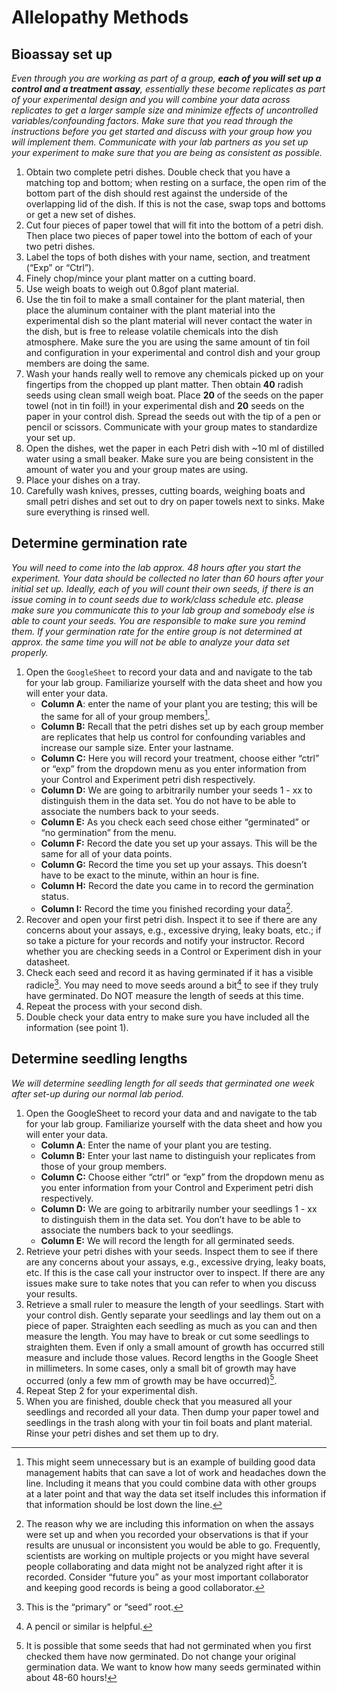 # Allelopathy Methods {#sec-allelopathy-methods}

## Bioassay set up

*Even through you are working as part of a group, **each of you will set up a control and a treatment assay**, essentially these become replicates as part of your experimental design and you will combine your data across replicates to get a larger sample size and minimize effects of uncontrolled variables/confounding factors. Make sure that you read through the instructions before you get started and discuss with your group how you will implement them. Communicate with your lab partners as you set up your experiment to make sure that you are being as consistent as possible.*

1.  Obtain two complete petri dishes. Double check that you have a matching top and bottom; when resting on a surface, the open rim of the bottom part of the dish should rest against the underside of the overlapping lid of the dish. If this is not the case, swap tops and bottoms or get a new set of dishes.
2.  Cut four pieces of paper towel that will fit into the bottom of a petri dish. Then place two pieces of paper towel into the bottom of each of your two petri dishes. 
3.  Label the tops of both dishes with your name, section, and treatment ("Exp" or "Ctrl"). 
4.  Finely chop/mince your plant matter on a cutting board. 
5.  Use weigh boats to weigh out 0.8gof plant material.
6.  Use the tin foil to make a small container for the plant material, then place the aluminum container with the plant material into the experimental dish so the plant material will never contact the water in the dish, but is free to release volatile chemicals into the dish atmosphere. Make sure the you are using the same amount of tin foil and configuration in your experimental and control dish and your group members are doing the same. 
7.  Wash your hands really well to remove any chemicals picked up on your fingertips from the chopped up plant matter. Then obtain **40** radish seeds using clean small weigh boat. Place **20** of the seeds on the paper towel (not in tin foil!) in your experimental dish and **20** seeds on the paper in your control dish. Spread the seeds out with the tip of a pen or pencil or scissors. Communicate with your group mates to standardize your set up.
8.  Open the dishes, wet the paper in each Petri dish with \~10 ml of distilled water using a small beaker. Make sure you are being consistent in the amount of water you and your group mates are using.
9.  Place your dishes on a tray.
10. Carefully wash knives, presses, cutting boards, weighing boats and small petri dishes and set out to dry on paper towels next to sinks. Make sure everything is rinsed well.

## Determine germination rate

*You will need to come into the lab approx. 48 hours after you start the experiment. Your data should be collected no later than 60 hours after your initial set up. Ideally, each of you will count their own seeds, if there is an issue coming in to count seeds due to work/class schedule etc. please make sure you communicate this to your lab group and somebody else is able to count your seeds. You are responsible to make sure you remind them. If your germination rate for the entire group is not determined at approx. the same time you will not be able to analyze your data set properly.*

1.  Open the `GoogleSheet` to record your data and and navigate to the tab for your lab group. Familiarize yourself with the data sheet and how you will enter your data.
    -   **Column A**: enter the name of your plant you are testing; this will be the same for all of your group members[^b02_allelopathy-methods-1].
    -   **Column B:** Recall that the petri dishes set up by each group member are replicates that help us control for confounding variables and increase our sample size. Enter your lastname.
    -   **Column C:** Here you will record your treatment, choose either "ctrl" or "exp" from the dropdown menu as you enter information from your Control and Experiment petri dish respectively.
    -   **Column D:** We are going to arbitrarily number your seeds 1 - xx to distinguish them in the data set. You do not have to be able to associate the numbers back to your seeds.
    -   **Column E:** As you check each seed chose either "germinated" or "no germination" from the menu.
    -   **Column F:** Record the date you set up your assays. This will be the same for all of your data points.
    -   **Column G:** Record the time you set up your assays. This doesn't have to be exact to the minute, within an hour is fine.
    -   **Column H:** Record the date you came in to record the germination status.
    -   **Column I:** Record the time you finished recording your data[^b02_allelopathy-methods-2].
2.  Recover and open your first petri dish. Inspect it to see if there are any concerns about your assays, e.g., excessive drying, leaky boats, etc.; if so take a picture for your records and notify your instructor. Record whether you are checking seeds in a Control or Experiment dish in your datasheet.
3.  Check each seed and record it as having germinated if it has a visible radicle[^b02_allelopathy-methods-3]. You may need to move seeds around a bit[^b02_allelopathy-methods-4] to see if they truly have germinated. Do NOT measure the length of seeds at this time.
4.  Repeat the process with your second dish.
5.  Double check your data entry to make sure you have included all the information (see point 1).

[^b02_allelopathy-methods-1]: This might seem unnecessary but is an example of building good data management habits that can save a lot of work and headaches down the line. Including it means that you could combine data with other groups at a later point and that way the data set itself includes this information if that information should be lost down the line.

[^b02_allelopathy-methods-2]: The reason why we are including this information on when the assays were set up and when you recorded your observations is that if your results are unusual or inconsistent you would be able to go. Frequently, scientists are working on multiple projects or you might have several people collaborating and data might not be analyzed right after it is recorded. Consider "future you" as your most important collaborator and keeping good records is being a good collaborator.

[^b02_allelopathy-methods-3]: This is the “primary” or “seed” root.

[^b02_allelopathy-methods-4]: A pencil or similar is helpful.

## Determine seedling lengths

*We will determine seedling length for all seeds that germinated one week after set-up during our normal lab period.*

1.  Open the GoogleSheet to record your data and and navigate to the tab for your lab group. Familiarize yourself with the data sheet and how you will enter your data.
    -   **Column A**: Enter the name of your plant you are testing.
    -   **Column B:** Enter your last name to distinguish your replicates from those of your group members.
    -   **Column C:** Choose either "ctrl" or "exp" from the dropdown menu as you enter information from your Control and Experiment petri dish respectively.
    -   **Column D:** We are going to arbitrarily number your seedlings 1 - xx to distinguish them in the data set. You don't have to be able to associate the numbers back to your seedlings.
    -   **Column E:** We will record the length for all germinated seeds.
2.  Retrieve your petri dishes with your seeds. Inspect them to see if there are any concerns about your assays, e.g., excessive drying, leaky boats, etc. If this is the case call your instructor over to inspect. If there are any issues make sure to take notes that you can refer to when you discuss your results.
3.  Retrieve a small ruler to measure the length of your seedlings. Start with your control dish. Gently separate your seedlings and lay them out on a piece of paper. Straighten each seedling as much as you can and then measure the length. You may have to break or cut some seedlings to straighten them. Even if only a small amount of growth has occurred still measure and include those values. Record lengths in the Google Sheet in millimeters. In some cases, only a small bit of growth may have occurred (only a few mm of growth may be have occurred)[^b02_allelopathy-methods-5].
4.  Repeat Step 2 for your experimental dish.
5.  When you are finished, double check that you measured all your seedlings and recorded all your data. Then dump your paper towel and seedlings in the trash along with your tin foil boats and plant material. Rinse your petri dishes and set them up to dry.

[^b02_allelopathy-methods-5]: It is possible that some seeds that had not germinated when you first checked them have now germinated. Do not change your original germination data. We want to know how many seeds germinated within about 48-60 hours!
